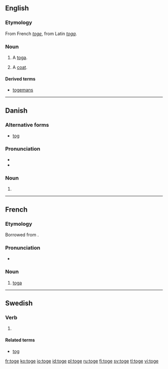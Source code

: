 ==English==

===Etymology===
From French ''[[toge#French|toge]]'', from Latin ''[[toga#Latin|toga]]''.

===Noun===
{{en-noun}}

# {{obsolete}} A [[toga]].
# {{cant}} A [[coat]].

====Derived terms====
* [[togemans]]

----

==Danish==

===Alternative forms===
* [[tog]]

===Pronunciation===
* {{IPA|/tɔːɡə/|[ˈtˢɔːwə]|lang=da}}
* {{homophones|tåge|lang=da}}

===Noun===
{{infl|da|noun form|g=n}}

# {{form of|plural indefinite|tog|lang=da}}

----

==French==

===Etymology===
Borrowed from {{etyl|la|fr}} {{term|toga|lang=la}}.

===Pronunciation===
* {{IPA|/tɔʒ/|lang=fr}}

===Noun===
{{fr-noun|f}}

# [[toga]]

----

==Swedish==

===Verb===
{{infl|sv|verb form}}

# {{dated|lang=sv}} {{sv-verb-form-subjunctive|taga}}

====Related terms====
* [[tog]]

[[fr:toge]]
[[ko:toge]]
[[io:toge]]
[[id:toge]]
[[pl:toge]]
[[ru:toge]]
[[fi:toge]]
[[sv:toge]]
[[tl:toge]]
[[vi:toge]]